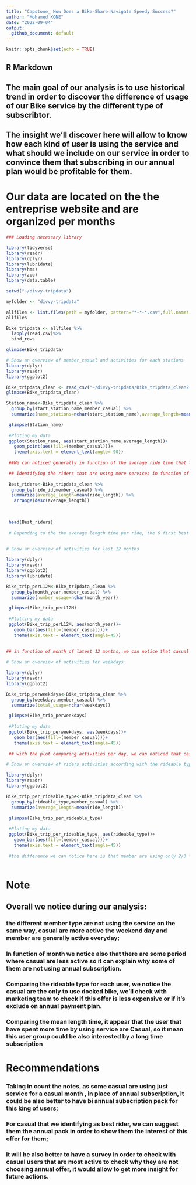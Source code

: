 ```yaml
---
title: "Capstone_ How Does a Bike-Share Navigate Speedy Success?"
author: "Mohamed KONE"
date: "2022-09-04"
output:
  github_document: default
---
```


```r
knitr::opts_chunk$set(echo = TRUE)
```

## R Markdown

## The main goal of our analysis is to use historical trend in order to discover the difference of usage of our Bike service by the different type of subscribtor.

## The insight we'll discover here will allow to know how each kind of user is using the service and what should we include on our service in order to convince them that subscribing in our annual plan would be profitable for them.

# Our data are located on the the entreprise website and are organized per months

```r
### Loading necessary library

library(tidyverse)
library(readr)
library(dplyr)
library(lubridate)
library(hms)
library(zoo)
library(data.table)

setwd("~/divvy-tripdata")

myfolder <- "divvy-tripdata"

allfiles <- list.files(path = myfolder, pattern="*-*-*.csv",full.names = TRUE)
allfiles

Bike_tripdata <- allfiles %>%
  lapply(read.csv)%>%
  bind_rows

glimpse(Bike_tripdata)

```

```r
# Show an overview of member_casual and activities for each stations
library(dplyr)
library(readr)
library(ggplot2)

Bike_tripdata_clean <- read_csv("~/divvy-tripdata/Bike_tripdata_clean2.csv")
glimpse(Bike_tripdata_clean)

Station_name<-Bike_tripdata_clean %>%
  group_by(start_station_name,member_casual) %>%
  summarize(name_stations=nchar(start_station_name),average_length=mean(ride_length))

 glimpse(Station_name)
 
 #Ploting my data
 ggplot(Station_name, aes(start_station_name,average_length))+
   geom_point(aes(fill=(member_casual)))+
   theme(axis.text = element_text(angle= 90))
 
 ##We can noticed generally in function of the average ride time that the casual are riding more member!

 ## Identifying the riders that are using more services in function of member type
 
 Best_riders<-Bike_tripdata_clean %>%
  group_by(ride_id,member_casual) %>%
  summarize(average_length=mean(ride_length)) %>%
   arrange(desc(average_length))
 
 

 head(Best_riders)
 
 # Depending to the the average length time per ride, the 6 first best riders are casual
 
```

```r

# Show an overview of activities for last 12 months

library(dplyr)
library(readr)
library(ggplot2)
library(lubridate)

Bike_trip_perL12M<-Bike_tripdata_clean %>%
  group_by(month_year,member_casual) %>%
  summarize(number_usage=nchar(month_year))

 glimpse(Bike_trip_perL12M)
 
 #Plotting my data
 ggplot(Bike_trip_perL12M, aes(month_year))+
   geom_bar(aes(fill=(member_casual)))+
   theme(axis.text = element_text(angle=45))
   
 
## in function of month of latest 12 months, we can notice that casual are using the service like member. We can also notice that the grobal usage is going down from jully 2021 to March 2022, but this affect more casual user.It will be important to check this with marketing team!
```

```r
# Show an overview of activities for weekdays

library(dplyr)
library(readr)
library(ggplot2)

Bike_trip_perweekdays<-Bike_tripdata_clean %>%
  group_by(weekdays,member_casual) %>%
  summarize(total_usage=nchar(weekdays))

 glimpse(Bike_trip_perweekdays)
 
 #Ploting my data
 ggplot(Bike_trip_perweekdays, aes(weekdays))+
   geom_bar(aes(fill=(member_casual)))+
   theme(axis.text = element_text(angle=45))
 
 ## with the plot comparing activities per day, we can noticed that casual are mainly using more bike service the weekend days (sunday & saturday) compared to member.
```

```r
# Show an overview of riders activities according with the rideable type they're using usualy

library(dplyr)
library(readr)
library(ggplot2)

Bike_trip_per_rideable_type<-Bike_tripdata_clean %>%
  group_by(rideable_type,member_casual) %>%
  summarize(average_length=mean(ride_length))

 glimpse(Bike_trip_per_rideable_type)
 
 #Ploting my data
 ggplot(Bike_trip_per_rideable_type, aes(rideable_type))+
   geom_bar(aes(fill=(member_casual)))+
   theme(axis.text = element_text(angle=45))
 
 #the difference we can notice here is that member are using only 2/3 type of bike compared to casual
 
```

# Note

## Overall we notice during our analysis:

### the different member type are not using the service on the same way, casual are more active the weekend day and member are generally active everyday;

### In function of month we notice also that there are some period where casual are less active so it can explain why some of them are not using annual subscription.

### Comparing the rideable type for each user, we notice the casual are the only to use docked bike, we'll check with marketing team to check if this offer is less expensive or if it's exclude on annual payment plan.

### Comparing the mean length time, it appear that the user that have spent more time by using service are Casual, so it mean this user group could be also interested by a long time subscription

# Recommendations

### Taking in count the notes, as some casual are using just service for a casual month , in place of annual subscription, it could be also better to have bi annual subscription pack for this king of users;

### For casual that we identifying as best rider, we can suggest them the annual pack in order to show them the interest of this offer for them;

### it will be also better to have a survey in order to check with casual users that are most active to check why they are not choosing annual offer, it would allow to get more insight for future actions.

